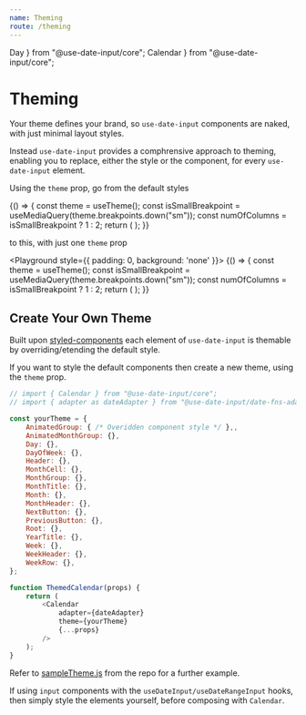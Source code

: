 ```yaml
---
name: Theming
route: /theming
---
```

  Day
} from "@use-date-input/core";
  Calendar
} from "@use-date-input/core";

# Theming

Your theme defines your brand, so `use-date-input` components are naked, with just minimal layout styles.  

Instead `use-date-input` provides a comphrensive approach to theming, enabling you to replace, either the style or 
the component, for every `use-date-input` element.

Using the `theme` prop, go from the default styles

<Playground>
{() => {
  const theme = useTheme();
  const isSmallBreakpoint = useMediaQuery(theme.breakpoints.down("sm"));
  const numOfColumns = isSmallBreakpoint ? 1 : 2;
  return (
    <Calendar 
        adapter={dateAdapter} 
        numOfColumns={numOfColumns} 
        numOfVisibleMonths={numOfColumns} 
    />
  );
}}
</Playground>

to this, with just one `theme` prop

<Playground style={{ padding: 0, background: 'none' }}>
{() => {
  const theme = useTheme();
  const isSmallBreakpoint = useMediaQuery(theme.breakpoints.down("sm"));
  const numOfColumns = isSmallBreakpoint ? 1 : 2;
  return (
    <Calendar 
        adapter={dateAdapter} 
        numOfColumns={numOfColumns} 
        numOfVisibleMonths={numOfColumns} 
        theme={sampleTheme}  
    />
   );
}}
</Playground>


## Create Your Own Theme

Built upon [styled-components]("https://styled-components.com") each element of `use-date-input` is 
themable by overriding/etending the default style.  
  
If you want to style the default components then create a new theme, using the `theme` prop.  

```javascript
// import { Calendar } from "@use-date-input/core";
// import { adapter as dateAdapter } from "@use-date-input/date-fns-adapter";

const yourTheme = {
    AnimatedGroup: { /* Overidden component style */ },,
    AnimatedMonthGroup: {},
    Day: {},
    DayOfWeek: {},
    Header: {},
    MonthCell: {},
    MonthGroup: {},
    MonthTitle: {},
    Month: {},
    MonthHeader: {},
    NextButton: {},
    PreviousButton: {},
    Root: {},
    YearTitle: {},
    Week: {},
    WeekHeader: {},
    WeekRow: {},
};

function ThemedCalendar(props) {
    return (
        <Calendar
            adapter={dateAdapter}
            theme={yourTheme}
            {...props}
        />
    );
}
```

Refer to [sampleTheme.js](https://github.com/mark-tate/use-date-input/blob/master/stories/sampleTheme.js) from the repo for a further example.

If using `input` components with the `useDateInput/useDateRangeInput` hooks, then simply style the elements yourself, before
composing with `Calendar`.

